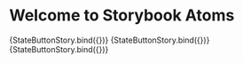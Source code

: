 
<Meta title="Atoms/Button/StateButton" component={StateButton} />

# Welcome to Storybook Atoms

<Canvas>
  <Story name="Checked" args={{ state: 'Checked' }}>
    {StateButtonStory.bind({})}
  </Story>
</Canvas>

<Canvas>
  <Story name="Add" args={{ state: 'Add' }}>
    {StateButtonStory.bind({})}
  </Story>
</Canvas>

<Canvas>
  <Story name="Remove" args={{ state: 'Remove' }}>
    {StateButtonStory.bind({})}
  </Story>
</Canvas>
